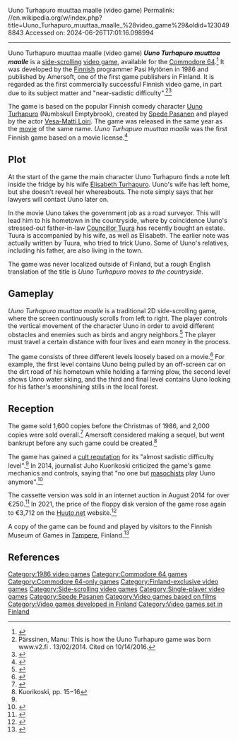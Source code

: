 Uuno Turhapuro muuttaa maalle (video game)
Permalink: //en.wikipedia.org/w/index.php?title=Uuno_Turhapuro_muuttaa_maalle_%28video_game%29&oldid=1230498843
Accessed on: 2024-06-26T17:01:16.098994



------
Uuno Turhapuro muuttaa maalle (video game)
{{Short description|1986 video game}}
{{Expand Finnish|topic=cult|date=March 2021}}
{{Infobox video game
|title=Uuno Turhapuro muuttaa maalle
|image= Uuno Turhapuro game cover.jpg
|caption=Commodore 64 cover art
|developer=Pasi Hytönen
|publisher=Amersoft
|designer=Pasi Hytönen
|producer=Petter Kinnunen
|composer=[[Jori Olkkonen]] <br> Jaakko Salo <small>(original main theme)</small>
|released=[[Finland|FIN]]: 1986
|genre=[[Side-scrolling video game|Side-scroller]]  
|modes=[[Single-player]]
|platforms=[[Commodore 64]]
}}
'''''Uuno Turhapuro muuttaa maalle''''' is a [[side-scrolling]] [[video game]], available for the [[Commodore 64]].<ref>{{cite web |url=http://www.lemon64.com/?mainurl=http%3A//www.lemon64.com/games/details.php%3FID%3D2769 |title=Game details |access-date=2011-05-29 |publisher=[[Lemon 64]] }}</ref> It was developed by the [[Finnish people|Finnish]] programmer Pasi Hytönen in 1986 and published by Amersoft, one of the first game publishers in Finland. It is regarded as the first commercially successful Finnish video game, in part due to its subject matter and "near-sadistic difficulty".<ref name="v2">Pärssinen, Manu: This is how the Uuno Turhapuro game was born www.v2.fi . 13/02/2014. Cited on 10/14/2016.</ref><ref>{{Cite web |title=5 Best Games Like Game of Life for Commodore / Amiga Need to Try in 2022 |url=https://www.gameslikee.com/games-like-game-of-life/commodore-amiga/ |access-date=2022-09-30 |website=GamesLikee |language=en}}</ref>

The game is based on the popular Finnish comedy character [[Uuno Turhapuro]] (Numbskull Emptybrook), created by [[Spede Pasanen]] and played by the actor [[Vesa-Matti Loiri]]. The game was released in the same year as the [[Uuno Turhapuro muuttaa maalle|movie]] of the same name. ''Uuno Turhapuro muuttaa maalle'' was the first Finnish game based on a movie license.<ref>{{Cite web |title=Four Fun '80s Video Games From Finland |url=https://www.rediscoverthe80s.com/2021/07/four-fun-80s-video-games-from-finland.html |access-date=2022-09-30 |website=Rediscover the '80s}}</ref>

==Plot==
{{See also|Uuno Turhapuro muuttaa maalle}}
At the start of the game the main character Uuno Turhapuro finds a note left inside the fridge by his wife [[Elisabeth Turhapuro]]. Uuno's wife has left home, but she doesn't reveal her whereabouts. The note simply says that her lawyers will contact Uuno later on.

In the movie Uuno takes the government job as a road surveyor. This will lead him to his hometown in the countryside, where by coincidence Uuno's stressed-out father-in-law [[Councillor Tuura]] has recently bought an estate. Tuura is accompanied by his wife, as well as Elisabeth. The earlier note was actually written by Tuura, who tried to trick Uuno. Some of Uuno's relatives, including his father, are also living in the town.

The game was never localized outside of Finland, but a rough English translation of the title is ''Uuno Turhapuro moves to the countryside''.

==Gameplay==

''Uuno Turhapuro muuttaa maalle'' is a traditional 2D side-scrolling game, where the screen continuously scrolls from left to right. The player controls the vertical movement of the character Uuno in order to avoid different obstacles and enemies such as birds and angry neighbors.<ref>{{cite web |url=http://www.mobygames.com/game/c64/uuno-turhapuro-muuttaa-maalle |title=Gameplay details |access-date=2011-05-29 |publisher=[[MobyGames]] }}</ref> The player must travel a certain distance with four lives and earn money in the process.

The game consists of three different levels loosely based on a movie.<ref>{{cite web |url=http://stadium64.com/gameinfos/uunoturhapuro/uunoturhapuro.htm |title=Level screen shots |access-date=2011-05-29 |publisher=[[Stadium 64]] }}</ref> For example, the first level contains Uuno being pulled by an off-screen car on the dirt road of his hometown while holding a farming plow, the second level shows Unno water skiing, and the third and final level contains Uuno looking for his father's moonshining stills in the local forest.

==Reception==
The game sold 1,600 copies before the Christmas of 1986, and 2,000 copies were sold overall.<ref name="pelit">{{cite journal|last=Kuorikoski|first=Juho|date=October 2013|title=Uuno Turhapuro muuttaa Nepuliin|journal=[[Pelit]]|publisher=[[Sanoma]]|pages=58–60|language=fi}}</ref> Amersoft considered making a sequel, but went bankrupt before any such game could be created.<ref>Kuorikoski, pp. 15−16</ref>

The game has gained a [[Cult following|cult reputation]] for its "almost sadistic difficulty level".<ref name="v2"/> In 2014, journalist Juho Kuorikoski criticized the game's game mechanics and controls, saying that "no one but [[Masochism|masochists]] play Uuno anymore".<ref>{{cite book|author=Juho Kuorikoski|title=Sinivalkoinen pelikirja|year=2014|page=28|publisher=Fobos|language=fi}}</ref>

The cassette version was sold in an internet auction in August 2014 for over €250.<ref>{{cite web|url=http://www.v2.fi/uutiset/pelit/20735/Perheenaiti-laittoi-vanhan-pelin-Huutonetiin-sai-aloitushinnan-miltei-100-kertaisena/|title=Perheenäiti laittoi vanhan pelin Huuto.netiin, sai aloitushinnan miltei 100-kertaisena|date=2014-08-16|work=V2|access-date=2022-08-10|language=fi}}</ref> In 2021, the price of the floppy disk version of the game rose again to €3,712 on the [[Huuto.net]] website.<ref>{{cite web|url=https://www.pelit.fi/artikkelit/uuno-turhapuro-pelista-maksettiin-3-712-euroa/|title=Uuno Turhapuro -pelistä maksettiin 3 712 euroa|date=2021-06-07|work=Pelit|access-date=2022-08-10|language=fi}}</ref>

A copy of the game can be found and played by visitors to the Finnish Museum of Games in [[Tampere]], Finland.<ref>{{Cite web |last=Nurmi |first=Teemu |date=2022-09-15 |title=Uuno Turhapuro muuttaa maalle -tietokonepeli vetää Loirin kuoleman jälkeen museoon – Sadistisen vaikea kulttiklassikko on nykyisin jopa tuhansien eurojen keräilyharvinaisuus |url=https://www.aamuposti.fi/paikalliset/5347058 |access-date=2023-01-06 |website=Aamuposti |language=fi}}</ref>

== References ==
{{Reflist}}

{{Uuno Turhapuro films}}
{{DEFAULTSORT:Uuno Turhapuro muuttaa maalle}}
[[Category:1986 video games]]
[[Category:Commodore 64 games]]
[[Category:Commodore 64-only games]]
[[Category:Finland-exclusive video games]]
[[Category:Side-scrolling video games]]
[[Category:Single-player video games]]
[[Category:Spede Pasanen]]
[[Category:Video games based on films]]
[[Category:Video games developed in Finland]]
[[Category:Video games set in Finland]]